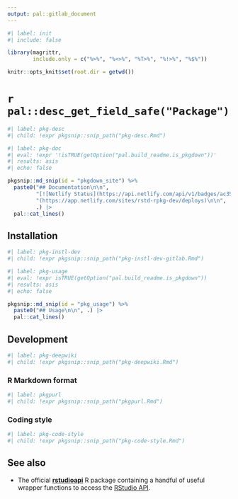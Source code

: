 ```yaml
---
output: pal::gitlab_document
---
```


```r
#| label: init
#| include: false

library(magrittr,
        include.only = c("%>%", "%<>%", "%T>%", "%!>%", "%$%"))

knitr::opts_knit$set(root.dir = getwd())
```

# `r pal::desc_get_field_safe("Package")`

```r
#| label: pkg-desc
#| child: !expr pkgsnip::snip_path("pkg-desc.Rmd")
```

```r
#| label: pkg-doc
#| eval: !expr '!isTRUE(getOption("pal.build_readme.is_pkgdown"))'
#| results: asis
#| echo: false

pkgsnip::md_snip(id = "pkgdown_site") %>%
  paste0("## Documentation\n\n",
         "[![Netlify Status](https://api.netlify.com/api/v1/badges/ac353053-cecb-49fa-9236-bfcd664e036c/deploy-status)]",
         "(https://app.netlify.com/sites/rstd-rpkg-dev/deploys)\n\n",
         .) |>
  pal::cat_lines()
```

## Installation

```r
#| label: pkg-instl-dev
#| child: !expr pkgsnip::snip_path("pkg-instl-dev-gitlab.Rmd")
```

```r
#| label: pkg-usage
#| eval: !expr isTRUE(getOption("pal.build_readme.is_pkgdown"))
#| results: asis
#| echo: false

pkgsnip::md_snip(id = "pkg_usage") %>%
  paste0("## Usage\n\n", .) |>
  pal::cat_lines()
```

## Development

```r
#| label: pkg-deepwiki
#| child: !expr pkgsnip::snip_path("pkg-deepwiki.Rmd")
```

### R Markdown format

```r
#| label: pkgpurl
#| child: !expr pkgsnip::snip_path("pkgpurl.Rmd")
```

### Coding style

```r
#| label: pkg-code-style
#| child: !expr pkgsnip::snip_path("pkg-code-style.Rmd")
```

## See also

-   The official [**rstudioapi**](https://rstudio.github.io/rstudioapi/) R package containing a handful of useful wrapper functions to access the [RStudio
    API](https://rstudio.github.io/rstudio-extensions/rstudioapi.html).
